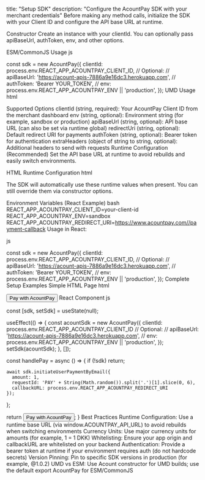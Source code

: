 title: "Setup SDK" description: "Configure the AcountPay SDK with your merchant credentials"
Before making any method calls, initialize the SDK with your Client ID and configure the API base URL at runtime.

Constructor
Create an instance with your clientId. You can optionally pass apiBaseUrl, authToken, env, and other options.

ESM/CommonJS Usage
js

const sdk = new AcountPay({
  clientId: process.env.REACT_APP_ACOUNTPAY_CLIENT_ID,
  // Optional:
  // apiBaseUrl: 'https://acount-apis-7886a9e16dc3.herokuapp.com',
  // authToken: 'Bearer YOUR_TOKEN',
  // env: process.env.REACT_APP_ACOUNTPAY_ENV || 'production',
});
UMD Usage
html
<script>
  window.__ACOUNTPAY_API_URL__ = 'https://acount-apis-7886a9e16dc3.herokuapp.com';
  // Optional if your backend requires auth:
  // window.__ACOUNTPAY_AUTH_TOKEN__ = 'Bearer YOUR_TOKEN';
</script>
<script src="https://unpkg.com/@acountpay/sdk@1.0.2/dist/acount.umd.js"></script>
<script>
  // IMPORTANT: UMD global is "Acount" (not AcountPay)
  const sdk = new Acount({
    clientId: 'your-client-id'
    // You can also pass env: 'sandbox' if needed
  });
</script>
Supported Options
clientId (string, required): Your AcountPay Client ID from the merchant dashboard
env (string, optional): Environment string (for example, sandbox or production)
apiBaseUrl (string, optional): API base URL (can also be set via runtime global)
redirectUri (string, optional): Default redirect URI for payments
authToken (string, optional): Bearer token for authentication
extraHeaders (object of string to string, optional): Additional headers to send with requests
Runtime Configuration (Recommended)
Set the API base URL at runtime to avoid rebuilds and easily switch environments.

HTML Runtime Configuration
html
<script>
  window.__ACOUNTPAY_API_URL__ = 'https://acount-apis-7886a9e16dc3.herokuapp.com';
  // Optional:
  // window.__ACOUNTPAY_AUTH_TOKEN__ = 'Bearer YOUR_TOKEN';
</script>
The SDK will automatically use these runtime values when present. You can still override them via constructor options.

Environment Variables (React Example)
bash
REACT_APP_ACOUNTPAY_CLIENT_ID=your-client-id
REACT_APP_ACOUNTPAY_ENV=sandbox
REACT_APP_ACOUNTPAY_REDIRECT_URI=https://www.acountpay.com//payment-callback
Usage in React:

js

const sdk = new AcountPay({
  clientId: process.env.REACT_APP_ACOUNTPAY_CLIENT_ID,
  // Optional:
  // apiBaseUrl: 'https://acount-apis-7886a9e16dc3.herokuapp.com',
  // authToken: 'Bearer YOUR_TOKEN',
  // env: process.env.REACT_APP_ACOUNTPAY_ENV || 'production',
});
Complete Setup Examples
Simple HTML Page
html
<!DOCTYPE html>
<html>
<head>
  <script>
    window.__ACOUNTPAY_API_URL__ = 'https://acount-apis-7886a9e16dc3.herokuapp.com';
  </script>
  <script src="https://unpkg.com/@acountpay/sdk@1.0.2/dist/acount.umd.js"></script>
</head>
<body>
  <button onclick="pay()">Pay with AcountPay</button>
  <script>
    const sdk = new Acount({ clientId: 'your-client-id' });

    async function pay() {
      await sdk.initiateUserPaymentByEmail({
        amount: 1,
        requestId: 'PAY' + String(Math.random()).split('.')[1].slice(0, 6),
        callbackURL: 'https://www.acountpay.com//payment-callback'
      });
    }
  </script>
</body>
</html>
React Component
js

  const [sdk, setSdk] = useState(null);

  useEffect(() => {
    const acountSdk = new AcountPay({
      clientId: process.env.REACT_APP_ACOUNTPAY_CLIENT_ID
      // Optional:
      // apiBaseUrl: 'https://acount-apis-7886a9e16dc3.herokuapp.com',
      // env: process.env.REACT_APP_ACOUNTPAY_ENV || 'production',
    });
    setSdk(acountSdk);
  }, []);

  const handlePay = async () => {
    if (!sdk) return;

    await sdk.initiateUserPaymentByEmail({
      amount: 1,
      requestId: 'PAY' + String(Math.random()).split('.')[1].slice(0, 6),
      callbackURL: process.env.REACT_APP_ACOUNTPAY_REDIRECT_URI
    });
  };

  return <button onClick={handlePay}>Pay with AcountPay</button>;
}
Best Practices
Runtime Configuration: Use a runtime base URL (via window.ACOUNTPAY_API_URL) to avoid rebuilds when switching environments
Currency Units: Use major currency units for amounts (for example, 1 = 1 DKK)
Whitelisting: Ensure your app origin and callbackURL are whitelisted on your backend
Authentication: Provide a bearer token at runtime if your environment requires auth (do not hardcode secrets)
Version Pinning: Pin to specific SDK versions in production (for example, @1.0.2)
UMD vs ESM: Use Acount constructor for UMD builds; use the default export AcountPay for ESM/CommonJS

